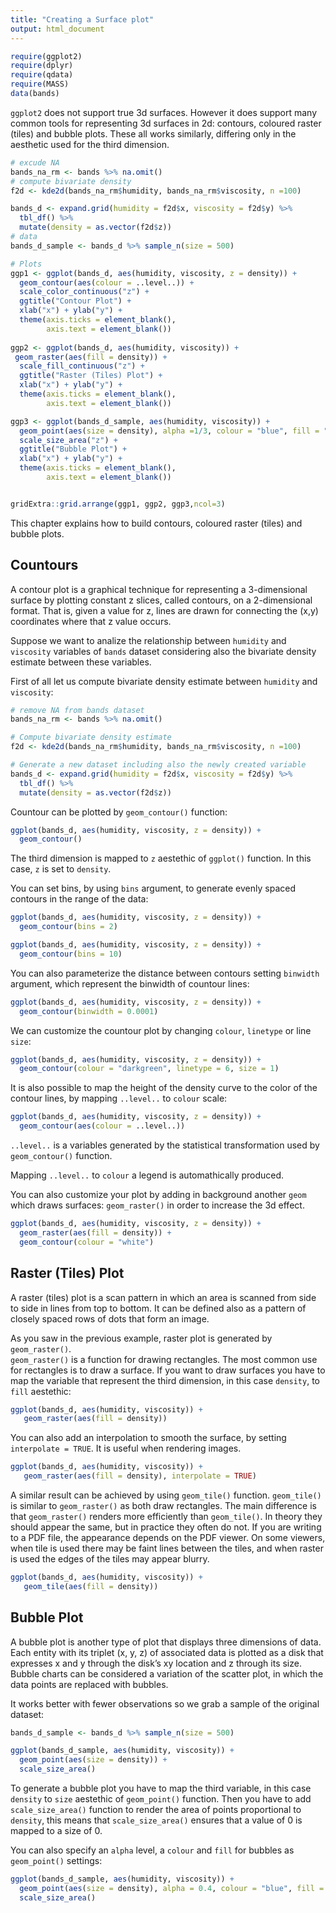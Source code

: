 ```yaml
---
title: "Creating a Surface plot"
output: html_document
---
```


```r
require(ggplot2)
require(dplyr)
require(qdata)
require(MASS)
data(bands)
```

`ggplot2` does not support true 3d surfaces. However it does support many common tools for representing 3d surfaces in 2d: contours, coloured raster (tiles) and bubble plots. These all works similarly, differing only in the aesthetic used for the third dimension.  

```r
# excude NA
bands_na_rm <- bands %>% na.omit() 
# compute bivariate density
f2d <- kde2d(bands_na_rm$humidity, bands_na_rm$viscosity, n =100)

bands_d <- expand.grid(humidity = f2d$x, viscosity = f2d$y) %>%
  tbl_df() %>%
  mutate(density = as.vector(f2d$z))
# data
bands_d_sample <- bands_d %>% sample_n(size = 500)

# Plots
ggp1 <- ggplot(bands_d, aes(humidity, viscosity, z = density)) + 
  geom_contour(aes(colour = ..level..)) + 
  scale_color_continuous("z") +
  ggtitle("Contour Plot") +
  xlab("x") + ylab("y") +
  theme(axis.ticks = element_blank(),
        axis.text = element_blank())
  
ggp2 <- ggplot(bands_d, aes(humidity, viscosity)) +
 geom_raster(aes(fill = density)) +
  scale_fill_continuous("z") +
  ggtitle("Raster (Tiles) Plot") +
  xlab("x") + ylab("y") +
  theme(axis.ticks = element_blank(),
        axis.text = element_blank())

ggp3 <- ggplot(bands_d_sample, aes(humidity, viscosity)) +
  geom_point(aes(size = density), alpha =1/3, colour = "blue", fill = "lightblue") +
  scale_size_area("z") +
  ggtitle("Bubble Plot") +
  xlab("x") + ylab("y") +
  theme(axis.ticks = element_blank(),
        axis.text = element_blank())


gridExtra::grid.arrange(ggp1, ggp2, ggp3,ncol=3)
```

This chapter explains how to build contours, coloured raster (tiles) and bubble plots.

## Countours

A contour plot is a graphical technique for representing a 3-dimensional surface by plotting constant z slices, called contours, on a 2-dimensional format. That is, given a value for z, lines are drawn for connecting the (x,y) coordinates where that z value occurs.


Suppose we want to analize the relationship between `humidity` and `viscosity` variables of `bands` dataset considering also the bivariate density estimate between these variables.

First of all let us compute bivariate density estimate between `humidity` and `viscosity`: 

```r
# remove NA from bands dataset 
bands_na_rm <- bands %>% na.omit() 

# Compute bivariate density estimate
f2d <- kde2d(bands_na_rm$humidity, bands_na_rm$viscosity, n =100)

# Generate a new dataset including also the newly created variable  
bands_d <- expand.grid(humidity = f2d$x, viscosity = f2d$y) %>%
  tbl_df() %>%
  mutate(density = as.vector(f2d$z))
```

Countour can be plotted by `geom_contour()` function:

```r
ggplot(bands_d, aes(humidity, viscosity, z = density)) + 
  geom_contour()
```

The third dimension is mapped to `z` aestethic of `ggplot()` function. In this case, `z` is set to `density`. 

<!--
```r
data("faithfuld")
ggplot(faithfuld, aes(waiting, eruptions, z = density)) + 
  geom_contour()
```


A similar plot can be represented also by using `geom_density_2d()` function:

```r
ggplot(bands, aes(humidity, viscosity)) +
  geom_density_2d()
```

The difference between `geom_contour()` and `geom_density_2d()` is that `geom_density_2d()` doesn't need the definition of the third dimension as it automathically computes a two-dimensional kernel density estimate and countour is its default representation.  


```r
ggplot(faithful, aes(waiting, eruptions)) +
  geom_density_2d()
```
-->

You can set bins, by using `bins` argument, to generate evenly spaced contours in the range of the data:

```r
ggplot(bands_d, aes(humidity, viscosity, z = density)) + 
  geom_contour(bins = 2)

ggplot(bands_d, aes(humidity, viscosity, z = density)) + 
  geom_contour(bins = 10)
```

<!--
```r
ggplot(faithfuld, aes(waiting, eruptions, z = density)) + 
  geom_contour(bins = 2)

ggplot(faithfuld, aes(waiting, eruptions, z = density)) + 
 geom_contour(bins = 10)
```
-->

You can also parameterize the distance between contours setting `binwidth` argument, which represent the binwidth of countour lines:

```r
ggplot(bands_d, aes(humidity, viscosity, z = density)) + 
  geom_contour(binwidth = 0.0001)
```


<!--
```r
ggplot(faithfuld, aes(waiting, eruptions, z = density)) + 
  geom_contour(binwidth = 0.01)
```
-->

We can customize the countour plot by changing `colour`, `linetype` or line `size`: 

```r
ggplot(bands_d, aes(humidity, viscosity, z = density)) + 
  geom_contour(colour = "darkgreen", linetype = 6, size = 1)
```


It is also possible to map the height of the density curve to the color of the contour lines, by mapping `..level..` to `colour` scale:

```r
ggplot(bands_d, aes(humidity, viscosity, z = density)) + 
  geom_contour(aes(colour = ..level..))
```

`..level..` is a variables generated by the statistical transformation used by `geom_contour()` function.

Mapping `..level..` to `colour` a legend is automathically produced.  

<!--
```r
ggplot(faithfuld, aes(waiting, eruptions, z = density)) + 
  geom_contour(aes(colour = ..level..))
```
-->


<!--
```r
ggplot(faithfuld, aes(waiting, eruptions, z = density)) + 
  geom_contour(colour = "green", linetype = 4, size = 1)
```
-->

You can also customize your plot by adding in background another `geom` which draws surfaces: `geom_raster()` in order to increase the 3d effect.

```r
ggplot(bands_d, aes(humidity, viscosity, z = density)) + 
  geom_raster(aes(fill = density)) +
  geom_contour(colour = "white")
```

<!--
```r
# Customize
ggplot(faithfuld, aes(waiting, eruptions, z = density)) + 
  geom_raster(aes(fill = density)) +
  geom_contour(colour = "white")
```
-->

## Raster (Tiles) Plot

A raster (tiles) plot is a scan pattern in which an area is scanned from side to side in lines from top to bottom. It can be defined also as  a pattern of closely spaced rows of dots that form an image.

As you saw in the previous example, raster plot is generated by `geom_raster()`.  
`geom_raster()` is a function for drawing rectangles. The most common use for rectangles is to draw a surface. If you want to draw surfaces you have to map the variable that represent the third dimension, in this case `density`, to `fill` aestethic:

```r
ggplot(bands_d, aes(humidity, viscosity)) + 
   geom_raster(aes(fill = density))
```

<!--
```r
ggplot(faithfuld, aes(waiting, eruptions)) +
 geom_raster(aes(fill = density))
```
-->

You can also add an interpolation to smooth the surface, by setting `interpolate = TRUE`. It is useful when rendering images.


```r
ggplot(bands_d, aes(humidity, viscosity)) + 
   geom_raster(aes(fill = density), interpolate = TRUE)
```

<!--
```r
ggplot(faithfuld, aes(waiting, eruptions)) +
 geom_raster(aes(fill = density), interpolate = TRUE)
```
-->

A similar result can be achieved by using `geom_tile()` function. `geom_tile()` is similar to `geom_raster()` as both draw rectangles.
The main difference is that `geom_raster()` renders more efficiently than `geom_tile()`. In theory they should appear the same, but in practice they often do not. If you are writing to a PDF file, the appearance depends on the PDF viewer. On some viewers, 
when tile is used there may be faint lines between the tiles, and when raster is used the edges of the tiles may appear blurry.

```r
ggplot(bands_d, aes(humidity, viscosity)) + 
   geom_tile(aes(fill = density))
```

<!--
```r
ggplot(faithfuld, aes(waiting, eruptions)) +
 geom_tile(aes(fill = density))
```
-->


## Bubble Plot

A bubble plot is another type of plot that displays three dimensions of data. Each entity with its triplet (x, y, z) of associated data is plotted as a disk that expresses x and y through the disk's xy location and z through its size. Bubble charts can be considered a variation of the scatter plot, in which the data points are replaced with bubbles.

It works better with fewer observations so we grab a sample of the original dataset:

```r
bands_d_sample <- bands_d %>% sample_n(size = 500)
```

```r
ggplot(bands_d_sample, aes(humidity, viscosity)) +
  geom_point(aes(size = density)) +
  scale_size_area()
```


<!--
```r
small <- faithfuld[seq(1, nrow(faithfuld), by = 10), ]
```

```r
ggplot(small, aes(eruptions, waiting)) +
  geom_point(aes(size = density)) +
  scale_size_area()
```
-->

To generate a bubble plot you have to map the third variable, in this case `density` to `size` aestethic of `geom_point()` function. Then you have to add `scale_size_area()` function to render the area of points proportional to `density`, this means that `scale_size_area()` ensures that a value of 0 is mapped to a size of 0.

You can also specify an `alpha` level, a `colour` and `fill` for bubbles as `geom_point()` settings:

```r
ggplot(bands_d_sample, aes(humidity, viscosity)) +
  geom_point(aes(size = density), alpha = 0.4, colour = "blue", fill = "lightblue") +
  scale_size_area()
```

<!--

```r
ggplot(small, aes(eruptions, waiting)) +
  geom_point(aes(size = density), alpha =1/3, colour = "blue", fill = "lightblue") +
  scale_size_area()
```
-->


